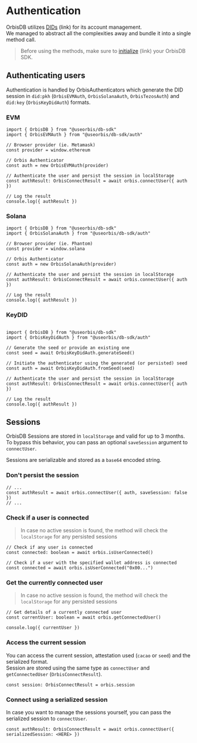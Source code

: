 # Authentication

OrbisDB utilizes [DIDs](https://www.notion.so/Accounts-DIDs-b936223c995f432682bc4c648e52a892?pvs=21) (link) for its account management.\
We managed to abstract all the complexities away and bundle it into a single method call.

> Before using the methods, make sure to [initialize](https://www.notion.so/Getting-started-12a929384dd644fd9618b2d8e62ddda9?pvs=21) (link) your OrbisDB SDK.

## Authenticating users

Authentication is handled by OrbisAuthenticators which generate the DID session in `did:pkh` (`OrbisEVMAuth`, `OrbisSolanaAuth`, `OrbisTezosAuth`) and `did:key` (`OrbisKeyDidAuth`) formats.

### EVM

```tsx
import { OrbisDB } from "@useorbis/db-sdk"
import { OrbisEVMAuth } from "@useorbis/db-sdk/auth"

// Browser provider (ie. Metamask)
const provider = window.ethereum

// Orbis Authenticator
const auth = new OrbisEVMAuth(provider)

// Authenticate the user and persist the session in localStorage
const authResult: OrbisConnectResult = await orbis.connectUser({ auth })

// Log the result
console.log({ authResult })
```

### Solana

```tsx
import { OrbisDB } from "@useorbis/db-sdk"
import { OrbisSolanaAuth } from "@useorbis/db-sdk/auth"

// Browser provider (ie. Phantom)
const provider = window.solana

// Orbis Authenticator
const auth = new OrbisSolanaAuth(provider)

// Authenticate the user and persist the session in localStorage
const authResult: OrbisConnectResult = await orbis.connectUser({ auth })

// Log the result
console.log({ authResult })
```

### KeyDID

```tsx

import { OrbisDB } from "@useorbis/db-sdk"
import { OrbisKeyDidAuth } from "@useorbis/db-sdk/auth"

// Generate the seed or provide an existing one
const seed = await OrbisKeyDidAuth.generateSeed()

// Initiate the authenticator using the generated (or persisted) seed
const auth = await OrbisKeyDidAuth.fromSeed(seed)

// Authenticate the user and persist the session in localStorage
const authResult: OrbisConnectResult = await orbis.connectUser({ auth })

// Log the result
console.log({ authResult })
```

## Sessions

OrbisDB Sessions are stored in `localStorage` and valid for up to 3 months.\
To bypass this behavior, you can pass an optional `saveSession` argument to `connectUser`.

Sessions are serializable and stored as a `base64` encoded string.

### Don't persist the session

```tsx
// ...
const authResult = await orbis.connectUser({ auth, saveSession: false })
// ...
```

### Check if a user is connected

> In case no active session is found, the method will check the `localStorage` for any persisted sessions

```tsx
// Check if any user is connected
const connected: boolean = await orbis.isUserConnected()

// Check if a user with the specified wallet address is connected
const connected = await orbis.isUserConnected("0x00...")
```

### Get the currently connected user

> In case no active session is found, the method will check the `localStorage` for any persisted sessions

```tsx
// Get details of a currently connected user
const currentUser: boolean = await orbis.getConnectedUser()

console.log({ currentUser })
```

### Access the current session

You can access the current session, attestation used (`cacao` or `seed`) and the serialized format.\
Session are stored using the same type as `connectUser` and `getConnectedUser` (`OrbisConnectResult`).

```tsx
const session: OrbisConnectResult = orbis.session
```

### Connect using a serialized session

In case you want to manage the sessions yourself, you can pass the serialized session to `connectUser`.

```tsx
const authResult: OrbisConnectResult = await orbis.connectUser({ serializedSession: <HERE> })
```